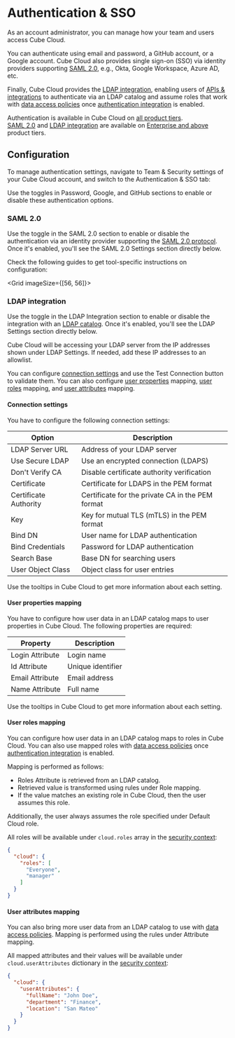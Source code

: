 # Authentication & SSO

As an account administrator, you can manage how your team and users access Cube Cloud.

You can authenticate using email and password, a GitHub account, or a Google account.
Cube Cloud also provides single sign-on (SSO) via identity providers supporting
[SAML 2.0](#saml-20), e.g., Okta, Google Workspace, Azure AD, etc.

Finally, Cube Cloud provides the [LDAP integration](#ldap-integration), enabling
users of [APIs & integrations][ref-apis] to authenticate via an LDAP catalog
and assume roles that work with [data access policies][ref-dap] once [authentication
integration][ref-auth-integration] is enabled.

<SuccessBox>

Authentication is available in Cube Cloud on [all product tiers](https://cube.dev/pricing).<br/>
[SAML 2.0](#saml-20) and [LDAP integration](#ldap-integration) are available on [Enterprise and above](https://cube.dev/pricing) product tiers.

</SuccessBox>

<Diagram
  src="https://ucarecdn.com/e3b3bce2-117e-4cbc-b516-c71b51b98888/"
  style="border: 0;"
/>

## Configuration

To manage authentication settings, navigate to <Btn>Team & Security</Btn> settings
of your Cube Cloud account, and switch to the <Btn>Authentication & SSO</Btn> tab:

<Screenshot src="https://ucarecdn.com/5665f017-07ff-4734-bae5-8d4984470dd7/"/>

Use the toggles in <Btn>Password</Btn>, <Btn>Google</Btn>, and <Btn>GitHub</Btn>
sections to enable or disable these authentication options.

### SAML 2.0

Use the toggle in the <Btn>SAML 2.0</Btn> section to enable or disable the authentication
via an identity provider supporting the [SAML 2.0 protocol][wiki-saml].
Once it's enabled, you'll see the <Btn>SAML 2.0 Settings</Btn> section directly below.

Check the following guides to get tool-specific instructions on configuration:

<Grid imageSize={[56, 56]}>
  <GridItem
    url="sso/google-workspace"
    imageUrl="https://static.cube.dev/icons/google-cloud.svg"
    title="Google Workspace"
  />
  <GridItem
    url="sso/microsoft-entra-id"
    imageUrl="https://static.cube.dev/icons/azure.svg"
    title="Microsoft Entra ID"
  />
  <GridItem
    url="sso/okta"
    imageUrl="https://static.cube.dev/icons/okta.svg"
    title="Okta"
  />
</Grid>

### LDAP integration

Use the toggle in the <Btn>LDAP Integration</Btn> section to enable or disable the
integration with an [LDAP catalog][wiki-ldap].
Once it's enabled, you'll see the <Btn>LDAP Settings</Btn> section directly below.

<InfoBox>

Cube Cloud will be accessing your LDAP server from the IP addresses shown under
<Btn>LDAP Settings</Btn>. If needed, add these IP addresses to an allowlist.

</InfoBox>

You can configure [connection settings](#connection-settings) and use the
<Btn>Test Connection</Btn> button to validate them. You can also configure
[user properties](#user-properties-mapping) mapping, [user roles](#user-roles-mapping) mapping,
and [user attributes](#user-attributes-mapping) mapping.

#### Connection settings

You have to configure the following connection settings:

| Option | Description |
| --- | --- |
| <Btn>LDAP Server URL</Btn>       | Address of your LDAP server |
| <Btn>Use Secure LDAP</Btn>       | Use an encrypted connection (LDAPS) |
| <Btn>Don't Verify CA</Btn>       | Disable certificate authority verification |
| <Btn>Certificate</Btn>           | Certificate for LDAPS in the PEM format |
| <Btn>Certificate Authority</Btn> | Certificate for the private CA in the PEM format |
| <Btn>Key</Btn>                   | Key for mutual TLS (mTLS) in the PEM format |
| <Btn>Bind DN</Btn>               | User name for LDAP authentication |
| <Btn>Bind Credentials</Btn>      | Password for LDAP authentication |
| <Btn>Search Base</Btn>           | Base DN for searching users |
| <Btn>User Object Class</Btn>     | Object class for user entries |

Use the tooltips in Cube Cloud to get more information about each setting.

#### User properties mapping

You have to configure how user data in an LDAP catalog maps to user properties in Cube Cloud.
The following properties are required:

| Property | Description |
| --- | --- |
| <Btn>Login Attribute</Btn> | Login name |
| <Btn>Id Attribute</Btn> | Unique identifier |
| <Btn>Email Attribute</Btn> | Email address |
| <Btn>Name Attribute</Btn> | Full name |

Use the tooltips in Cube Cloud to get more information about each setting.

#### User roles mapping

You can configure how user data in an LDAP catalog maps to roles in Cube Cloud.
You can also use mapped roles with [data access policies][ref-dap] once [authentication
integration][ref-auth-integration] is enabled.

Mapping is performed as follows:
* <Btn>Roles Attribute</Btn> is retrieved from an LDAP catalog.
* Retrieved value is transformed using rules under <Btn>Role mapping</Btn>.
* If the value matches an existing role in Cube Cloud, then the user assumes this role.

Additionally, the user always assumes the role specified under <Btn>Default Cloud role</Btn>.

<Screenshot src="https://ucarecdn.com/e467faa1-bf40-4f29-998a-5ea5244610af/"/>

All roles will be available under `cloud.roles` array in the [security context][ref-security-context]:

```json
{
  "cloud": {
    "roles": [
      "Everyone",
      "manager"
    ]
  }
}
```

#### User attributes mapping

You can also bring more user data from an LDAP catalog to use with [data access policies][ref-dap].
Mapping is performed using the rules under <Btn>Attribute mapping</Btn>.

All mapped attributes and their values will be available under `cloud.userAttributes`
dictionary in the [security context][ref-security-context]:

```json
{
  "cloud": {
    "userAttributes": {
      "fullName": "John Doe",
      "department": "Finance",
      "location": "San Mateo"
    }
  }
}
```

[wiki-saml]: https://en.wikipedia.org/wiki/SAML_2.0
[wiki-ldap]: https://en.wikipedia.org/wiki/Lightweight_Directory_Access_Protocol
[ref-apis]: /product/apis-integrations
[ref-dap]: /product/auth/data-access-policies
[ref-security-context]: /product/auth/context
[ref-auth-integration]: /product/auth#authentication-integration